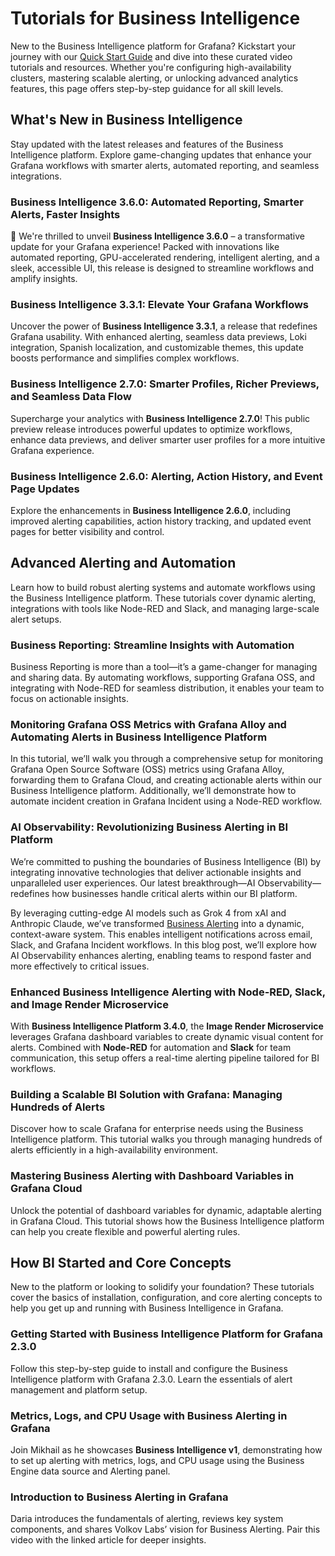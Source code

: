 
# Tutorials for Business Intelligence

New to the Business Intelligence platform for Grafana? Kickstart your journey with our [Quick Start Guide](/docs/quick-start/) and dive into these curated video tutorials and resources. Whether you're configuring high-availability clusters, mastering scalable alerting, or unlocking advanced analytics features, this page offers step-by-step guidance for all skill levels.

<Tutorials />

## What's New in Business Intelligence

Stay updated with the latest releases and features of the Business Intelligence platform. Explore game-changing updates that enhance your Grafana workflows with smarter alerts, automated reporting, and seamless integrations.

### Business Intelligence 3.6.0: Automated Reporting, Smarter Alerts, Faster Insights

🚀 We're thrilled to unveil **Business Intelligence 3.6.0** – a transformative update for your Grafana experience! Packed with innovations like automated reporting, GPU-accelerated rendering, intelligent alerting, and a sleek, accessible UI, this release is designed to streamline workflows and amplify insights.

<Youtube
  id="cE7fLoB0YSM"
  title="Discover the highlights of BI 3.6.0 and see how it can revolutionize your dashboards!"
/>

### Business Intelligence 3.3.1: Elevate Your Grafana Workflows

Uncover the power of **Business Intelligence 3.3.1**, a release that redefines Grafana usability. With enhanced alerting, seamless data previews, Loki integration, Spanish localization, and customizable themes, this update boosts performance and simplifies complex workflows.

<Youtube
  id="QLcjFLYxT8U"
  title="Business Intelligence 3.3.1: Elevate Your Grafana Workflows"
/>

### Business Intelligence 2.7.0: Smarter Profiles, Richer Previews, and Seamless Data Flow

Supercharge your analytics with **Business Intelligence 2.7.0**! This public preview release introduces powerful updates to optimize workflows, enhance data previews, and deliver smarter user profiles for a more intuitive Grafana experience.

<Youtube
  id="uRSjwfQJ3ik"
  title="Business Intelligence 2.7.0: Smarter Profiles, Richer Previews, and Seamless Data Flow"
/>

### Business Intelligence 2.6.0: Alerting, Action History, and Event Page Updates

Explore the enhancements in **Business Intelligence 2.6.0**, including improved alerting capabilities, action history tracking, and updated event pages for better visibility and control.

<Youtube
  id="IOYyfIkNwJ4"
  title="Business Alerting, Action History, and Event Page Updates in Business Intelligence 2.6.0"
/>

## Advanced Alerting and Automation

Learn how to build robust alerting systems and automate workflows using the Business Intelligence platform. These tutorials cover dynamic alerting, integrations with tools like Node-RED and Slack, and managing large-scale alert setups.

### Business Reporting: Streamline Insights with Automation

Business Reporting is more than a tool—it’s a game-changer for managing and sharing data. By automating workflows, supporting Grafana OSS, and integrating with Node-RED for seamless distribution, it enables your team to focus on actionable insights.

<BlogPost id="business-reporting-20250716" />

### Monitoring Grafana OSS Metrics with Grafana Alloy and Automating Alerts in Business Intelligence Platform

In this tutorial, we’ll walk you through a comprehensive setup for monitoring Grafana Open Source Software (OSS) metrics using Grafana Alloy, forwarding them to Grafana Cloud, and creating actionable alerts within our Business Intelligence platform. Additionally, we’ll demonstrate how to automate incident creation in Grafana Incident using a Node-RED workflow.

<BlogPost id="grafana-incident-20250715" />

### AI Observability: Revolutionizing Business Alerting in BI Platform

We’re committed to pushing the boundaries of Business Intelligence (BI) by integrating innovative technologies that deliver actionable insights and unparalleled user experiences. Our latest breakthrough—AI Observability—redefines how businesses handle critical alerts within our BI platform.

By leveraging cutting-edge AI models such as Grok 4 from xAI and Anthropic Claude, we’ve transformed [Business Alerting](/docs/alerting/) into a dynamic, context-aware system. This enables intelligent notifications across email, Slack, and Grafana Incident workflows. In this blog post, we’ll explore how AI Observability enhances alerting, enabling teams to respond faster and more effectively to critical issues.

<BlogPost id="ai-observability-20250714" />

### Enhanced Business Intelligence Alerting with Node-RED, Slack, and Image Render Microservice

With **Business Intelligence Platform 3.4.0**, the **Image Render Microservice** leverages Grafana dashboard variables to create dynamic visual content for alerts. Combined with **Node-RED** for automation and **Slack** for team communication, this setup offers a real-time alerting pipeline tailored for BI workflows.

<BlogPost id="node-red-slack" />

### Building a Scalable BI Solution with Grafana: Managing Hundreds of Alerts

Discover how to scale Grafana for enterprise needs using the Business Intelligence platform. This tutorial walks you through managing hundreds of alerts efficiently in a high-availability environment.

<Youtube
  id="aOFfKYsZ9XM"
  title="Building a Scalable BI Solution with Grafana: Managing Hundreds of Alerts"
/>

### Mastering Business Alerting with Dashboard Variables in Grafana Cloud

Unlock the potential of dashboard variables for dynamic, adaptable alerting in Grafana Cloud. This tutorial shows how the Business Intelligence platform can help you create flexible and powerful alerting rules.

<Youtube
  id="ey0ZSbSDxtI"
  title="Mastering Business Alerting: Dashboard Variables in Grafana Cloud"
/>

## How BI Started and Core Concepts

New to the platform or looking to solidify your foundation? These tutorials cover the basics of installation, configuration, and core alerting concepts to help you get up and running with Business Intelligence in Grafana.

### Getting Started with Business Intelligence Platform for Grafana 2.3.0

Follow this step-by-step guide to install and configure the Business Intelligence platform with Grafana 2.3.0. Learn the essentials of alert management and platform setup.

<Youtube
  id="KM5a2qzlOak"
  title="Getting Started with Business Intelligence Platform for Grafana 2.3.0"
/>

### Metrics, Logs, and CPU Usage with Business Alerting in Grafana

Join Mikhail as he showcases **Business Intelligence v1**, demonstrating how to set up alerting with metrics, logs, and CPU usage using the Business Engine data source and Alerting panel.

<Youtube
  id="8UaY916PPXc"
  title="Metrics, Logs, and CPU Usage with Business Alerting in Grafana"
/>

### Introduction to Business Alerting in Grafana

Daria introduces the fundamentals of alerting, reviews key system components, and shares Volkov Labs’ vision for Business Alerting. Pair this video with the linked article for deeper insights.

<Youtube id="vky-7-DfvXE" title="Business Alerting Announcement" />
